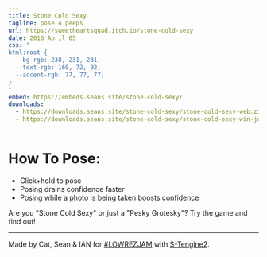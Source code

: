 ```yaml
---
title: Stone Cold Sexy
tagline: pose 4 peeps
url: https://sweetheartsquad.itch.io/stone-cold-sexy
date: 2016 April 05
css: "
html:root {
  --bg-rgb: 238, 231, 231;
  --text-rgb: 160, 72, 92;
  --accent-rgb: 77, 77, 77;
}
"
embed: https://embeds.seans.site/stone-cold-sexy/
downloads:
  - https://downloads.seans.site/stone-cold-sexy/stone-cold-sexy-web.zip
  - https://downloads.seans.site/stone-cold-sexy/stone-cold-sexy-win-jam.zip
---
```


# How To Pose:

- Click+hold to pose
- Posing drains confidence faster
- Posing while a photo is being taken boosts confidence

Are you "Stone Cold Sexy" or just a "Pesky Grotesky"? Try the game and find out!

---

Made by Cat, Sean & IAN for [#LOWREZJAM](https://itch.io/jam/lowrezjam2016) with [S-Tengine2](https://github.com/SweetheartSquad/S-Tengine2).
